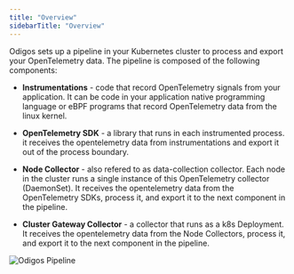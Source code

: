 ```yaml
---
title: "Overview"
sidebarTitle: "Overview"
---
```


Odigos sets up a pipeline in your Kubernetes cluster to process and export your OpenTelemetry data.
The pipeline is composed of the following components:

- **Instrumentations** - code that record OpenTelemetry signals from your application. 
It can be code in your application native programming language or eBPF programs that record OpenTelemetry data from the linux kernel.

- **OpenTelemetry SDK** - a library that runs in each instrumented process. it receives the opentelemetry data from instrumentations and export it out of the process boundary.

- **Node Collector** - also refered to as data-collection collector. Each node in the cluster runs a single instance of this OpenTelemetry collector (DaemonSet). 
It receives the opentelemetry data from the OpenTelemetry SDKs, process it, and export it to the next component in the pipeline.

- **Cluster Gateway Collector** - a collector that runs as a k8s Deployment. It receives the opentelemetry data from the Node Collectors, process it, and export it to the next component in the pipeline.

<Frame>
    <img src="/images/odigos_pipeline.png" alt="Odigos Pipeline" />
</Frame>